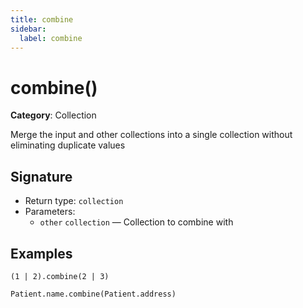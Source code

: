 ```yaml
---
title: combine
sidebar:
  label: combine
---
```


# combine()

**Category**: Collection

Merge the input and other collections into a single collection without eliminating duplicate values

## Signature

- Return type: `collection`
- Parameters:
  - `other` `collection` — Collection to combine with

## Examples

```fhirpath
(1 | 2).combine(2 | 3)
```

```fhirpath
Patient.name.combine(Patient.address)
```

